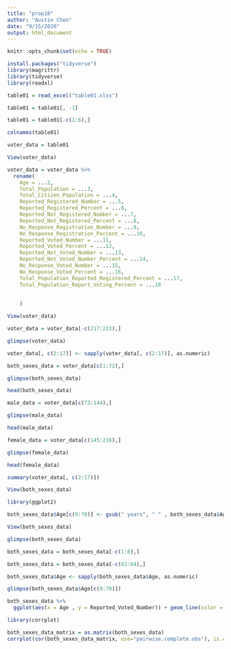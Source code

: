 ```yaml
---
title: "prop18"
author: "Austin Chen"
date: "9/15/2020"
output: html_document
---
```


```r
knitr::opts_chunk$set(echo = TRUE)
```

```r
install.packages("tidyverse")
library(magrittr)
library(tidyverse)
library(readxl)
```
```r
table01 = read_excel("table01.xlsx")
```


```r
table01 = table01[, -1]
```

```r
table01 = table01[-c(1:6),]
```

```r
colnames(table01)
```

```r
voter_data = table01
```

```r
View(voter_data)
```


```r
voter_data = voter_data %>% 
  rename(
    Age = ...2,
    Total_Population = ...3,
    Total_Citizen_Population = ...4,
    Reported_Registered_Number = ...5,
    Reported_Registered_Percent = ...6,
    Reported_Not_Registered_Number = ...7,
    Reported_Not_Registered_Percent = ...8,
    No_Response_Registration_Number = ...9,
    No_Response_Registration_Percent = ...10,
    Reported_Voted_Number = ...11,
    Reported_Voted_Percent = ...12,
    Reported_Not_Voted_Number = ...13,
    Reported_Not_Voted_Number_Percent = ...14,
    No_Response_Voted_Number = ...15,
    No_Response_Voted_Percent = ...16, 
    Total_Population_Reported_Registered_Percent = ...17,
    Total_Population_Report_Voting_Percent = ...18
    
    
    )
```

```r
View(voter_data)
```

```r
voter_data = voter_data[-c(217:223),]
```

```r
glimpse(voter_data)
```

```r
voter_data[, c(2:17)] <- sapply(voter_data[, c(2:17)], as.numeric)
```

```r
both_sexes_data = voter_data[c(1:72),]
```

```r
glimpse(both_sexes_data)
```


```r
head(both_sexes_data)
```

```r
male_data = voter_data[c(73:144),]
```

```r
glimpse(male_data)
```

```r
head(male_data)
```

```r
female_data = voter_data[c(145:216),]
```

```r
glimpse(female_data)
```

```r
head(female_data)
```



```r
summary(voter_data[, c(2:17)])
```
```r
View(both_sexes_data)
```

```r
library(ggplot2)
```


```r
both_sexes_data$Age[c(9:70)] <- gsub(" years", " " , both_sexes_data$Age[c(9:70)] )
```

```r
View(both_sexes_data)
```

```r
glimpse(both_sexes_data)
```
```r
both_sexes_data = both_sexes_data[-c(1:8),]

```

```r
both_sexes_data = both_sexes_data[-c(63:64),]
```

```r
both_sexes_data$Age <- sapply(both_sexes_data$Age, as.numeric)
```

```r
glimpse(both_sexes_data$Age[c(9:70)])
```
```r
both_sexes_data %>% 
  ggplot(aes(x = Age , y = Reported_Voted_Number)) + geom_line(color = "blue") +ggtitle("Age vs. Number of People Voted in 2018")
```
```r
library(corrplot)
```



```r
both_sexes_data_matrix = as.matrix(both_sexes_data)
corrplot(cor(both_sexes_data_matrix, use="pairwise.complete.obs"), is.corr = FALSE, method = "circle", type = "lower")
```


